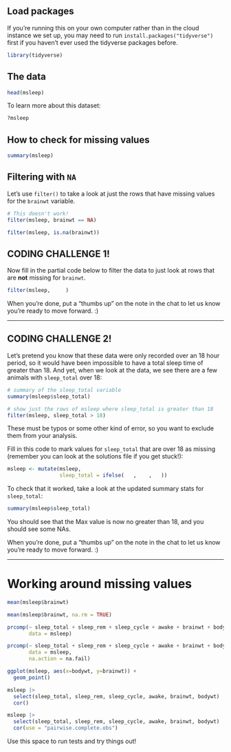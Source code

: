 ## Load packages

If you're running this on your own computer rather than in the cloud instance we set up, you may need to run `install.packages("tidyverse")` first if you haven't ever used the tidyverse packages before.

```r
library(tidyverse)
```


## The data

```r
head(msleep)
```

To learn more about this dataset:

```r
?msleep
```

## How to check for missing values

```r
summary(msleep)
```

## Filtering with `NA`

Let's use `filter()` to take a look at just the rows that have missing values for the `brainwt` variable.

```r
# This doesn't work!
filter(msleep, brainwt == NA)
```


```r
filter(msleep, is.na(brainwt))
```




## CODING CHALLENGE 1!

Now fill in the partial code below to filter the data to just look at rows that are **not** missing for `brainwt`. 

```r
filter(msleep,     )
```

When you're done, put a "thumbs up" on the note in the chat to let us know you're ready to move forward. :)

----------------------------------------------------------







## CODING CHALLENGE 2!

Let's pretend you know that these data were only recorded over an 18 hour period, so it would have been impossible to have a total sleep time of greater than 18. And yet, when we look at the data, we see there are a few animals with `sleep_total` over 18:

```r
# summary of the sleep_total variable
summary(msleep$sleep_total)
```

```r
# show just the rows of msleep where sleep_total is greater than 18
filter(msleep, sleep_total > 18)
```

These must be typos or some other kind of error, so you want to exclude them from your analysis.

Fill in this code to mark values for `sleep_total` that are over 18 as missing (remember you can look at the solutions file if you get stuck!):

```r
msleep <- mutate(msleep, 
                 sleep_total = ifelse(   ,    ,   ))
```

To check that it worked, take a look at the updated summary stats for `sleep_total`:

```r
summary(msleep$sleep_total)
```

You should see that the Max value is now no greater than 18, and you should see some NAs.


When you're done, put a "thumbs up" on the note in the chat to let us know you're ready to move forward. :)

----------------------------------------------------------


# Working around missing values

```r
mean(msleep$brainwt)
```

```r
mean(msleep$brainwt, na.rm = TRUE)
```

```r
prcomp(~ sleep_total + sleep_rem + sleep_cycle + awake + brainwt + bodywt, 
       data = msleep)
```

```r
prcomp(~ sleep_total + sleep_rem + sleep_cycle + awake + brainwt + bodywt, 
       data = msleep, 
       na.action = na.fail)
```

```r
ggplot(msleep, aes(x=bodywt, y=brainwt)) +
  geom_point()
```

```r
msleep |> 
  select(sleep_total, sleep_rem, sleep_cycle, awake, brainwt, bodywt) |> 
  cor()
```

```r
msleep |> 
  select(sleep_total, sleep_rem, sleep_cycle, awake, brainwt, bodywt) |> 
  cor(use = "pairwise.complete.obs")
```





Use this space to run tests and try things out!

```r

```


